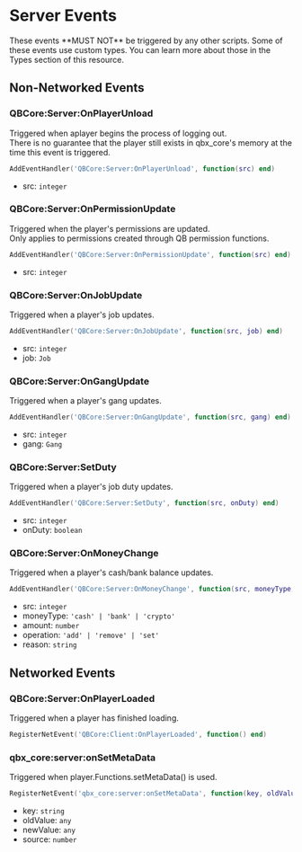 
# Server Events

<Callout type="warning">
  These events **MUST NOT** be triggered by any other scripts.
</Callout>

<Callout type='info'>
  Some of these events use custom types.
  You can learn more about those in the Types section of this resource.
</Callout>

## Non-Networked Events

### QBCore:Server:OnPlayerUnload

Triggered when aplayer begins the process of logging out. \
There is no guarantee that the player still exists in qbx_core's memory at the time this event is triggered.

```lua
AddEventHandler('QBCore:Server:OnPlayerUnload', function(src) end)
```

- src: `integer`

### QBCore:Server:OnPermissionUpdate

Triggered when the player's permissions are updated. \
Only applies to permissions created through QB permission functions.

```lua
AddEventHandler('QBCore:Server:OnPermissionUpdate', function(src) end)
```

- src: `integer`

### QBCore:Server:OnJobUpdate

Triggered when a player's job updates.

```lua
AddEventHandler('QBCore:Server:OnJobUpdate', function(src, job) end)
```

- src: `integer`
- job: `Job`

### QBCore:Server:OnGangUpdate

Triggered when a player's gang updates.

```lua
AddEventHandler('QBCore:Server:OnGangUpdate', function(src, gang) end)
```

- src: `integer`
- gang: `Gang`

### QBCore:Server:SetDuty

Triggered when a player's job duty updates.

```lua
AddEventHandler('QBCore:Server:SetDuty', function(src, onDuty) end)
```

- src: `integer`
- onDuty: `boolean`

### QBCore:Server:OnMoneyChange

Triggered when a player's cash/bank balance updates.

```lua
AddEventHandler('QBCore:Server:OnMoneyChange', function(src, moneyType, amount, operation, reason) end)
```

- src: `integer`
- moneyType: `'cash' | 'bank' | 'crypto'`
- amount: `number`
- operation: `'add' | 'remove' | 'set'`
- reason: `string`

## Networked Events

### QBCore:Server:OnPlayerLoaded

Triggered when a player has finished loading.

```lua
RegisterNetEvent('QBCore:Client:OnPlayerLoaded', function() end)
```

### qbx_core:server:onSetMetaData

Triggered when player.Functions.setMetaData() is used.

```lua
RegisterNetEvent('qbx_core:server:onSetMetaData', function(key, oldValue, newValue, source) end)
```

- key: `string`
- oldValue: `any`
- newValue: `any`
- source: `number`
